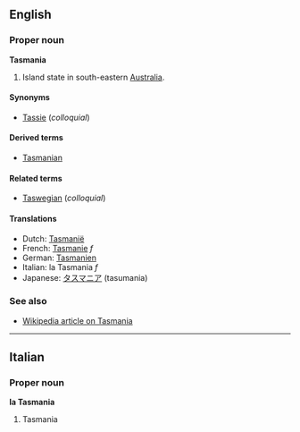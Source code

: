 ==English==
===Proper noun===
'''Tasmania'''

#Island state in south-eastern [[Australia]].

====Synonyms====
*[[Tassie]] (''colloquial'')

====Derived terms====
*[[Tasmanian]]

====Related terms====
*[[Taswegian]] (''colloquial'')

====Translations====
*Dutch: [[Tasmanië]]
*French: [[Tasmanie]] ''f''
*German: [[Tasmanien]]
*Italian: la Tasmania ''f''
*Japanese: [[タスマニア]] (tasumania)

===See also===
*[[w:Tasmania|Wikipedia article on Tasmania]]

----
==Italian==
===Proper noun===
'''la Tasmania'''

#Tasmania
